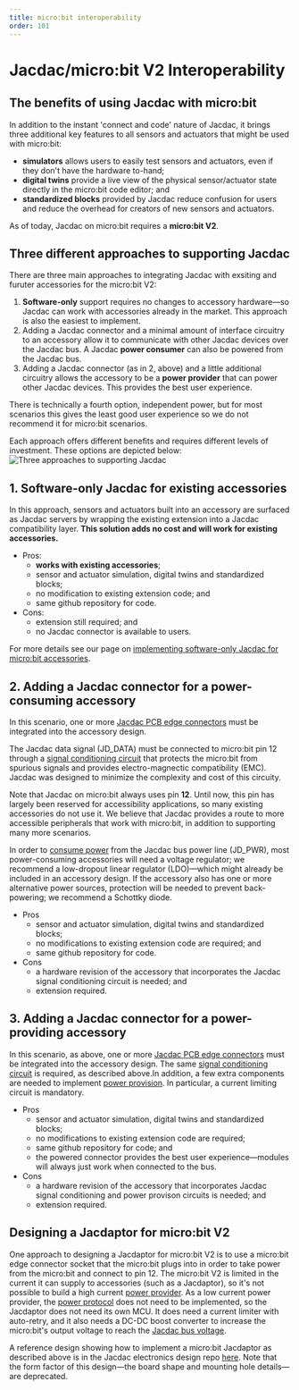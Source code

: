 ```yaml
---
title: micro:bit interoperability
order: 101
---
```


# Jacdac/micro:bit V2 Interoperability

## The benefits of using Jacdac with micro:bit

In addition to the instant 'connect and code' nature of Jacdac, it brings three additional key features to all sensors and actuators that might be used with micro:bit:

-   **simulators** allows users to easily test sensors and actuators, even if they don't have the hardware to-hand;
-   **digital twins** provide a live view of the physical sensor/actuator state directly in the micro:bit code editor; and
-   **standardized blocks** provided by Jacdac reduce confusion for users and reduce the overhead for creators of new sensors and actuators.

As of today, Jacdac on micro:bit requires a **micro:bit V2**.

## Three different approaches to supporting Jacdac

There are three main approaches to integrating Jacdac with exsiting and furuter accessories for the micro:bit V2:
1. **Software-only** support requires no changes to accessory hardware—so Jacdac can work with accessories already in the market. This approach is also the easiest to implement.
2. Adding a Jacdac connector and a minimal amount of interface circuitry to an accessory allow it to communicate with other Jacdac devices over the Jacdac bus. A Jacdac **power consumer** can also be powered from the Jacdac bus.
3. Adding a Jacdac connector (as in 2, above) and a little additional circuitry  allows the accessory to be a **power provider** that can power other Jacdac devices. This provides the best user experience.

There is technically a fourth option, independent power, but for most scenarios this gives the least good user experience so we do not recommend it for micro:bit scenarios.

Each approach offers different benefits and requires different levels of investment.
These options are depicted below:
![Three approaches to supporting Jacdac](/design/three-approaches-to-supporting-jacdac.png)


## 1. Software-only Jacdac for existing accessories

In this approach, sensors and actuators built into an accessory are surfaced as Jacdac servers by wrapping the existing extension into a Jacdac compatibility layer.
**This solution adds no cost and will work for existing accessories.**

-   Pros:
    -   **works with existing accessories**;
    -   sensor and actuator simulation, digital twins and standardized blocks;
    -   no modification to existing extension code; and
    -   same github repository for code.
-   Cons:
    -   extension still required; and
    -   no Jacdac connector is available to users.

For more details see our page on [implementing software-only Jacdac for micro:bit accessories](/ddk/microbit/software-only-accessory/).

## 2. Adding a Jacdac connector for a power-consuming accessory

In this scenario, one or more [Jacdac PCB edge connectors](/ddk/design/electro-mechanical#pcb-edge-connector) must be integrated into the accessory design.

The Jacdac data signal (JD_DATA) must be connected to micro:bit pin 12 through a  [signal conditioning circuit](/ddk/design/electrical#signalling) that protects the micro:bit from spurious signals and provides electro-magnectic compatibility (EMC). 
Jacdac was designed to minimize the complexity and cost of this circuity.

Note that Jacdac on micro:bit always uses pin **12**. Until now, this pin has largely been reserved for accessibility applications, so many existing accessories do not use it. We believe that Jacdac provides a route to more accessible peripherals that work with micro:bit, in addition to supporting many more scenarios.

In order to [consume power](/ddk/design/electrical/#power-consumers) from the Jacdac bus power line (JD_PWR), most power-consuming accessories will need a voltage regulator; we recommend a low-dropout linear regulator (LDO)—which might already be included in an accessory design. If the accessory also has one or more alternative power sources, protection will be needed to prevent back-powering; we recommend a Schottky diode. 

-   Pros
    -   sensor and actuator simulation, digital twins and standardized blocks;
    -   no modifications to existing extension code are required; and
    -   same github repository for code.
-   Cons
    -   a hardware revision of the accessory that incorporates the Jacdac signal conditioning circuit is needed; and
    -   extension required.

## 3. Adding a Jacdac connector for a power-providing accessory

In this scenario, as above, one or more [Jacdac PCB edge connectors](/ddk/design/electro-mechanical#pcb-edge-connector) must be integrated into the accessory design. The same [signal conditioning circuit](/ddk/design/electrical#signalling)  is required, as described above.In addition, a few extra components are needed to implement [power provision](/ddk/design/electrical/#power-provider-current-limiting). In particular, a current limiting circuit is mandatory. 

-   Pros
    -   sensor and actuator simulation, digital twins and standardized blocks;
    -   no modifications to existing extension code are required; 
    -   same github repository for code; and
    -   the powered connector provides the best user experience—modules will always just work when connected to the bus.
-   Cons
    -   a hardware revision of the accessory that incorporates Jacdac signal conditioning and power provison circuits is needed; and
    -   extension required.

## Designing a Jacdaptor for micro:bit V2

One approach to designing a Jacdaptor for micro:bit V2 is to use a micro:bit edge connector socket that the micro:bit plugs into in order to take power from the micro:bit and connect to pin 12. The micro:bit V2 is limited in the current it can supply to accessories (such as a Jacdaptor), so it's not possible to build a high current [power provider](/ddk/design/electrical/#overview-of-jacdac-power-sharing). As a low current power provider, the [power protocol](/services/power/) does not need to be implemented, so the Jacdaptor does not need its own MCU. It does need a current limiter with auto-retry, and it also needs a DC-DC boost converter to increase the micro:bit's output voltage to reach the [Jacdac bus voltage](/ddk/design/electrical/#bus-voltage-range).

A reference design showing how to implement a micro:bit Jacdaptor as described above is in the Jacdac electronics design repo [here](https://github.com/microsoft/jacdac-ddk/tree/main/electronics/deprecated_form_factor/altium_deprecated/jacdaptor-reference-designs/JacdacMicroBitShieldLP%2029-0.6). Note that the form factor of this design—the board shape and mounting hole details—are deprecated. 

<!--- 
## Independent power

In this scenario, you integrate one or more [Jacdac PCB edge connectors](/ddk/design/electro-mechanical#pcb-edge-connector) into your design, 
with the `JD_DATA` line connected to micro:bit **pin 12** through the required [signal conditioning](/ddk/design/electrical#signalling) circuit. The power line is **not** connected.

On the software side, the same approach applies in Software-Only Jacdac.

However, this approach is not recommended as it will lead
to a confusing experience for users where modules won't be powered unless another power module
is on the Jacdac line.

-   Pros
    -   retrofit existing accessories
    -   simulator
    -   digital twin
    -   no modification to existing extension code
    -   same github repository for code
    -   Jacdac connector at minimal cost
-   Cons
    -   Confusing user experience
    -   new hardware design needed
    -   extension required
    -   micro:bit v2 only (Jacdac is not supported on v1)
    --->

